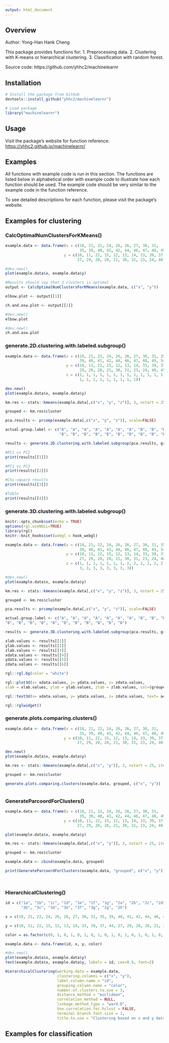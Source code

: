```yaml
---
output: html_document
---
```


<!-- README.md is generated from README.Rmd. Please edit that file -->


## Overview

Author: Yong-Han Hank Cheng

This package provides functions for:
1. Preprocessing data.
2. Clustering with K-means or hierarchical clustering.
3. Classification with random forest.

Source code: https://github.com/yhhc2/machinelearnr

## Installation

```r
# Install the package from GitHub
devtools::install_github("yhhc2/machinelearnr")
```

```r
# Load package
library("machinelearnr")
```

## Usage

Visit the package's website for function reference: <https://yhhc2.github.io/machinelearnr/>

## Examples

All functions with example code is run in this section. The functions are
listed below in alphabetical order with example code to illustrate
how each function should be used. The example code should be very similar
to the example code in the function reference. 

To see detailed descriptions for each function, please visit the package's website.

## Examples for clustering

### CalcOptimalNumClustersForKMeans()
```r

example.data <- data.frame(x = c(18, 21, 22, 24, 26, 26, 27, 30, 31,
                                 35, 39, 40, 41, 42, 44, 46, 47, 48, 49, 54, 35, 30),
                          y = c(10, 11, 22, 15, 12, 13, 14, 33, 39, 37, 44,
                                27, 29, 20, 28, 21, 30, 31, 23, 24, 40, 45))

#dev.new()
plot(example.data$x, example.data$y)

#Results should say that 3 clusters is optimal
output <- CalcOptimalNumClustersForKMeans(example.data, c("x", "y"))

elbow.plot <- output[[1]]

ch.and.asw.plot <- output[[2]]

#dev.new()
elbow.plot

#dev.new()
ch.and.asw.plot


```

### generate.2D.clustering.with.labeled.subgroup()
```r

example.data <- data.frame(x = c(18, 21, 22, 24, 26, 26, 27, 30, 31, 35,
                                 39, 40, 41, 42, 44, 46, 47, 48, 49, 54, 35, 30),
                           y = c(10, 11, 22, 15, 12, 13, 14, 33, 39, 37, 44, 27,
                                 29, 20, 28, 21, 30, 31, 23, 24, 40, 45),
                           z = c(1, 1, 1, 1, 1, 1, 1, 1, 1, 1, 1, 1, 1,
                                 1, 1, 1, 1, 1, 1, 1, 1, 1))

dev.new()
plot(example.data$x, example.data$y)

km.res <- stats::kmeans(example.data[,c("x", "y", "z")], 3, nstart = 25, iter.max=10)

grouped <- km.res$cluster

pca.results <- prcomp(example.data[,c("x", "y", "z")], scale=FALSE)

actual.group.label <- c("A", "A", "A", "A", "A", "A", "A", "B", "B", "B", "B", 
                        "B", "B", "B", "B", "B", "B", "B", "B", "B", "B", "B")

results <- generate.2D.clustering.with.labeled.subgroup(pca.results, grouped, actual.group.label)

#PC1 vs PC2
print(results[[1]])

#PC1 vs PC3
print(results[[2]])

#Chi-square results
print(results[[3]])

#Table
print(results[[4]])


```

### generate.3D.clustering.with.labeled.subgroup()

```r
knitr::opts_chunk$set(echo = TRUE)
options(rgl.useNULL=TRUE)
library(rgl)
knitr::knit_hooks$set(webgl = hook_webgl)
```

```r

example.data <- data.frame(x = c(18, 21, 22, 24, 26, 26, 27, 30, 31, 35,
                                 39, 40, 41, 42, 44, 46, 47, 48, 49, 54, 35, 30),
                           y = c(10, 11, 22, 15, 12, 13, 14, 33, 39, 37, 44,
                                 27, 29, 20, 28, 21, 30, 31, 23, 24, 40, 45),
                           z = c(1, 1, 1, 1, 1, 1, 1, 2, 2, 2, 2, 2, 2, 3,
                                 3, 3, 3, 3, 3, 3, 3, 3))

#dev.new()
plot(example.data$x, example.data$y)

km.res <- stats::kmeans(example.data[,c("x", "y", "z")], 3, nstart = 25, iter.max=10)

grouped <- km.res$cluster

pca.results <- prcomp(example.data[,c("x", "y", "z")], scale=FALSE)

actual.group.label <- c("A", "A", "A", "A", "A", "A", "A", "B", "B", "B", "B", 
"B", "B", "B", "B", "B", "B", "B", "B", "B", "B", "B")

results <- generate.3D.clustering.with.labeled.subgroup(pca.results, grouped, actual.group.label)

xlab.values <- results[[1]]
ylab.values <- results[[2]]
zlab.values <- results[[3]]
xdata.values <- results[[4]]
ydata.values <- results[[5]]
zdata.values <- results[[6]]

rgl::rgl.bg(color = "white")

rgl::plot3d(x= xdata.values, y= ydata.values, z= zdata.values,
xlab = xlab.values, ylab = ylab.values, zlab = zlab.values, col=(grouped+1), pch=20, cex=2)

rgl::text3d(x= xdata.values, y= ydata.values, z= zdata.values, text= actual.group.label, cex=1)

rgl::rglwidget()


```


### generate.plots.comparing.clusters()
```r


example.data <- data.frame(x = c(18, 21, 22, 24, 26, 26, 27, 30, 31,
                                 35, 39, 40, 41, 42, 44, 46, 47, 48, 49, 54, 35, 30),
                          y = c(10, 11, 22, 15, 12, 13, 14, 33, 39, 37, 44,
                                27, 29, 20, 28, 21, 30, 31, 23, 24, 40, 45))

dev.new()
plot(example.data$x, example.data$y)

km.res <- stats::kmeans(example.data[,c("x", "y")], 3, nstart = 25, iter.max=10)

grouped <- km.res$cluster

generate.plots.comparing.clusters(example.data, grouped, c("x", "y"))



```

### GenerateParcoordForClusters()
```r


example.data <- data.frame(x = c(18, 21, 22, 24, 26, 26, 27, 30, 31,
                                 35, 39, 40, 41, 42, 44, 46, 47, 48, 49, 54, 35, 30),
                          y = c(10, 11, 22, 15, 12, 13, 14, 33, 39, 37, 44,
                                27, 29, 20, 28, 21, 30, 31, 23, 24, 40, 45))

plot(example.data$x, example.data$y)

km.res <- stats::kmeans(example.data[,c("x", "y")], 3, nstart = 25, iter.max=10)

grouped <- km.res$cluster

example.data <- cbind(example.data, grouped)

print(GenerateParcoordForClusters(example.data, "grouped", c("x", "y")))




```

### HierarchicalClustering()
```r


id = c("1a", "1b", "1c", "1d", "1e", "1f", "1g", "2a", "2b", "2c", "2d", "3h", "3i", "3a",
       "3b", "3c", "3d", "3e", "3f", "3g", "2g", "2h")

x = c(18, 21, 22, 24, 26, 26, 27, 30, 31, 35, 39, 40, 41, 42, 44, 46, 47, 48, 49, 54, 35, 30)

y = c(10, 11, 22, 15, 12, 13, 14, 33, 39, 37, 44, 27, 29, 20, 28, 21, 30, 31, 23, 24, 40, 45)

color = as.factor(c(0, 1, 0, 1, 0, 1, 0, 1, 0, 1, 0, 1, 0, 1, 0, 1, 0, 1, 0, 1, 0, 1))

example.data <- data.frame(id, x, y, color)

#dev.new()
plot(example.data$x, example.data$y)
text(example.data$x, example.data$y, labels = id, cex=0.9, font=2)

HierarchicalClustering(working.data = example.data,
                       clustering.columns = c("x", "y"),
                       label.column.name = "id",
                       grouping.column.name = "color",
                       number.of.clusters.to.use = 3,
                       distance_method = "euclidean",
                       correlation_method = NULL,
                       linkage_method_type = "ward.D",
                       Use.correlation.for.hclust = FALSE,
                       terminal.branch.font.size = 1,
                       title.to.use = "Clustering based on x and y data")

```


## Examples for classification


